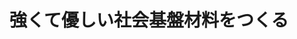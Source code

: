 ﻿---
title: "強くて優しい社会基盤材料をつくる"
category: "物質理工学院"
vol: 90
interviewee: "熊井 真次"
url: "http://www.kumai.mtl.titech.ac.jp/"
tags: ["材料","合金","視覚","アルミニウム","成分"]
pdf: "90-1-kumai.pdf"
career: ""
pdfurl: "90-1-kumai/90-1-kumai.pdf"
preface: "熊井真次先生の研究室では主に３つの分野について研究している。材質の劣化を引き起こさない頑丈な接合方法、質の良いアルミニウム合金の鋳造方法、合金の成分を視覚化する新しい方法の３つを一つひとつ紹介する。そして材料分野における基礎・基本研究の大切さと研究室で学生を育てるということについてきいた。"
---
